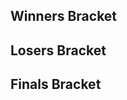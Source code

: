 {{DISPLAYTITLE:ROAST #1: Singles Bracket}}{{SetGame|melee}}{{tabs static
|name1=Overview
|link1=ROAST/1
|name2=Singles Bracket
|link2=ROAST/1/Singles Bracket
|This=2
}}

<!-- Generated with http://tournament-nub.rhcloud.com/toliquipedia name=roast_01 -->

==Winners Bracket==
{{32DEWBracketA
|r1m1p1=Alox |r1m1p1flag=fr |r1m1p1score=2 |r1m1win=1
|r1m1p2=PK Love |r1m1p2flag= |r1m1p2score=0

|r1m2p1=Fauster |r1m2p1flag=fr |r1m2p1score=2 |r1m2win=1
|r1m2p2=BadNight |r1m2p2flag=fr |r1m2p2score=0

|r1m3p1=Dindon Masqué |r1m3p1flag= |r1m3p1score=2 |r1m3win=1
|r1m3p2=Bloodofwolf31 |r1m3p2flag= |r1m3p2score=0

|r1m4p1=Hercules |r1m4p1flag= |r1m4p1score=2 |r1m4win=1
|r1m4p2=Freshmint |r1m4p2flag= |r1m4p2score=0

|r1m5p1=Datto |r1m5p1flag=fr |r1m5p1score=2 |r1m5win=1
|r1m5p2=Spotty Len |r1m5p2flag= |r1m5p2score=0

|r1m6p1=Ishka |r1m6p1flag= |r1m6p1score=2 |r1m6win=1
|r1m6p2=Superdorf |r1m6p2flag= |r1m6p2score=0

|r1m7p1=Meljin |r1m7p1flag=fr |r1m7p1score={{win}} |r1m7win=1
|r1m7p2=Toutouf |r1m7p2flag= |r1m7p2score=

|r1m8p1=Jerem |r1m8p1flag= |r1m8p1score=2 |r1m8win=1
|r1m8p2=PeterWolf |r1m8p2flag= |r1m8p2score=0

|r1m9p1=Zephyr |r1m9p1flag=fr |r1m9p1score=2 |r1m9win=1
|r1m9p2=Follow |r1m9p2flag= |r1m9p2score=0

|r1m10p1=Migosh |r1m10p1flag= |r1m10p1score=2 |r1m10win=1
|r1m10p2=Wolf Beil |r1m10p2flag= |r1m10p2score=0

|r1m11p1=MetalFox |r1m11p1flag=fr |r1m11p1score=2 |r1m11win=1
|r1m11p2=Desuangle |r1m11p2flag= |r1m11p2score=0

|r1m12p1=chaos6 |r1m12p1flag= |r1m12p1score=2 |r1m12win=1
|r1m12p2=Kirbyvert |r1m12p2flag= |r1m12p2score=0

|r1m13p1=JiM |r1m13p1flag=fr |r1m13p1score={{win}} |r1m13win=1
|r1m13p2=RedSnakeOne |r1m13p2flag= |r1m13p2score=

|r1m14p1=Kar |r1m14p1flag= |r1m14p1score=2 |r1m14win=1
|r1m14p2=Chanman |r1m14p2flag= |r1m14p2score=0

|r1m15p1=CC |r1m15p1flag= |r1m15p1score=2 |r1m15win=1
|r1m15p2=Nelink |r1m15p2flag= |r1m15p2score=0

|r1m16p1=Nestea |r1m16p1flag= |r1m16p1score=2 |r1m16win=1
|r1m16p2=Poncho Vila |r1m16p2flag= |r1m16p2score=0

|r2m1p1=Alox |r2m1p1flag=fr |r2m1p1score=2 |r2m1win=1
|r2m1p2=Fauster |r2m1p2flag=fr |r2m1p2score=0

|r2m2p1=Dindon Masqué |r2m2p1flag= |r2m2p1score=2 |r2m2win=1
|r2m2p2=Hercules |r2m2p2flag= |r2m2p2score=0

|r2m3p1=Datto |r2m3p1flag=fr |r2m3p1score=2 |r2m3win=1
|r2m3p2=Ishka |r2m3p2flag= |r2m3p2score=0

|r2m4p1=Meljin |r2m4p1flag=fr |r2m4p1score=2 |r2m4win=1
|r2m4p2=Jerem |r2m4p2flag= |r2m4p2score=1

|r2m5p1=Zephyr |r2m5p1flag=fr |r2m5p1score=2 |r2m5win=1
|r2m5p2=Migosh |r2m5p2flag= |r2m5p2score=0

|r2m6p1=MetalFox |r2m6p1flag=fr |r2m6p1score=2 |r2m6win=1
|r2m6p2=chaos6 |r2m6p2flag= |r2m6p2score=0

|r2m7p1=JiM |r2m7p1flag=fr |r2m7p1score=2 |r2m7win=1
|r2m7p2=Kar |r2m7p2flag= |r2m7p2score=0

|r2m8p1=CC |r2m8p1flag= |r2m8p1score=2 |r2m8win=1
|r2m8p2=Nestea |r2m8p2flag= |r2m8p2score=0

|r3m1p1=Alox |r3m1p1flag=fr |r3m1p1score=2 |r3m1win=1
|r3m1p2=Dindon Masqué |r3m1p2flag= |r3m1p2score=0

|r3m2p1=Datto |r3m2p1flag=fr |r3m2p1score=2 |r3m2win=1
|r3m2p2=Meljin |r3m2p2flag=fr |r3m2p2score=1

|r3m3p1=Zephyr |r3m3p1flag=fr |r3m3p1score=2 |r3m3win=1
|r3m3p2=MetalFox |r3m3p2flag=fr |r3m3p2score=1

|r3m4p1=JiM |r3m4p1flag=fr |r3m4p1score=2 |r3m4win=1
|r3m4p2=CC |r3m4p2flag= |r3m4p2score=0

|r4m1p1=Alox |r4m1p1flag=fr |r4m1p1score=3 |r4m1win=1
|r4m1p2=Datto |r4m1p2flag=fr |r4m1p2score=0

|r4m2p1=Zephyr |r4m2p1flag=fr |r4m2p1score=0 |r4m2win=2
|r4m2p2=JiM |r4m2p2flag=fr |r4m2p2score=3
}}

==Losers Bracket==
{{32DELBracketA
|tourneylink=ROAST/1
|tourneyname=ROAST 1
|l1placement=25-32
|l2placement=17-24
|l3placement=13-16
|l4placement=9-12
|l5placement=7-8
|l6placement=5-6
|l1m1p1=PK Love |l1m1p1flag= |l1m1p1score=0 |l1m1win=2
|l1m1p2=BadNight |l1m1p2flag=fr |l1m1p2score=2

|l1m2p1=Bloodofwolf31 |l1m2p1flag= |l1m2p1score=1 |l1m2win=2
|l1m2p2=Freshmint |l1m2p2flag= |l1m2p2score=2

|l1m3p1=Spotty Len |l1m3p1flag= |l1m3p1score=2 |l1m3win=1
|l1m3p2=Superdorf |l1m3p2flag= |l1m3p2score=0

|l1m4p1=Toutouf |l1m4p1flag= |l1m4p1score= |l1m4win=2
|l1m4p2=PeterWolf |l1m4p2flag= |l1m4p2score={{win}}

|l1m5p1=Follow |l1m5p1flag= |l1m5p1score=2 |l1m5win=1
|l1m5p2=Wolf Beil |l1m5p2flag= |l1m5p2score=0

|l1m6p1=Desuangle |l1m6p1flag= |l1m6p1score=0 |l1m6win=2
|l1m6p2=Kirbyvert |l1m6p2flag= |l1m6p2score=2

|l1m7p1=RedSnakeOne |l1m7p1flag= |l1m7p1score= |l1m7win=2
|l1m7p2=Chanman |l1m7p2flag= |l1m7p2score={{win}}

|l1m8p1=Nelink |l1m8p1flag= |l1m8p1score=0 |l1m8win=2
|l1m8p2=Poncho Vila |l1m8p2flag= |l1m8p2score=2

|l2m1p1=Nestea |l2m1p1flag= |l2m1p1score=2 |l2m1win=1
|l2m1p2=BadNight |l2m1p2flag=fr |l2m1p2score=0

|l2m2p1=Kar |l2m2p1flag= |l2m2p1score=2 |l2m2win=1
|l2m2p2=Freshmint |l2m2p2flag= |l2m2p2score=0

|l2m3p1=chaos6 |l2m3p1flag= |l2m3p1score=2 |l2m3win=1
|l2m3p2=Spotty Len |l2m3p2flag= |l2m3p2score=0

|l2m4p1=Migosh |l2m4p1flag= |l2m4p1score=2 |l2m4win=1
|l2m4p2=PeterWolf |l2m4p2flag= |l2m4p2score=0

|l2m5p1=Jerem |l2m5p1flag= |l2m5p1score=2 |l2m5win=1
|l2m5p2=Follow |l2m5p2flag= |l2m5p2score=0

|l2m6p1=Ishka |l2m6p1flag= |l2m6p1score=0 |l2m6win=2
|l2m6p2=Kirbyvert |l2m6p2flag= |l2m6p2score=2

|l2m7p1=Hercules |l2m7p1flag= |l2m7p1score=2 |l2m7win=1
|l2m7p2=Chanman |l2m7p2flag= |l2m7p2score=0

|l2m8p1=Fauster |l2m8p1flag=fr |l2m8p1score=2 |l2m8win=1
|l2m8p2=Poncho Vila |l2m8p2flag= |l2m8p2score=0

|l3m1p1=Nestea |l3m1p1flag= |l3m1p1score=0 |l3m1win=2
|l3m1p2=Kar |l3m1p2flag= |l3m1p2score=2

|l3m2p1=chaos6 |l3m2p1flag= |l3m2p1score=2 |l3m2win=1
|l3m2p2=Migosh |l3m2p2flag= |l3m2p2score=0

|l3m3p1=Jerem |l3m3p1flag= |l3m3p1score=2 |l3m3win=1
|l3m3p2=Kirbyvert |l3m3p2flag= |l3m3p2score=0

|l3m4p1=Hercules |l3m4p1flag= |l3m4p1score=0 |l3m4win=2
|l3m4p2=Fauster |l3m4p2flag=fr |l3m4p2score=2

|l4m1p1=Meljin |l4m1p1flag=fr |l4m1p1score=2 |l4m1win=1
|l4m1p2=Kar |l4m1p2flag= |l4m1p2score=0

|l4m2p1=Dindon Masqué |l4m2p1flag= |l4m2p1score=2 |l4m2win=1
|l4m2p2=chaos6 |l4m2p2flag= |l4m2p2score=0

|l4m3p1=CC |l4m3p1flag= |l4m3p1score=2 |l4m3win=1
|l4m3p2=Jerem |l4m3p2flag= |l4m3p2score=0

|l4m4p1=MetalFox |l4m4p1flag=fr |l4m4p1score=0 |l4m4win=2
|l4m4p2=Fauster |l4m4p2flag=fr |l4m4p2score=2

|l5m1p1=Meljin |l5m1p1flag=fr |l5m1p1score=2 |l5m1win=1
|l5m1p2=Dindon Masqué |l5m1p2flag= |l5m1p2score=0

|l5m2p1=CC |l5m2p1flag= |l5m2p1score=1 |l5m2win=2
|l5m2p2=Fauster |l5m2p2flag=fr |l5m2p2score=2

|l6m1p1=Zephyr |l6m1p1flag=fr |l6m1p1score=0 |l6m1win=2
|l6m1p2=Meljin |l6m1p2flag=fr |l6m1p2score=3

|l6m2p1=Datto |l6m2p1flag=fr |l6m2p1score=2 |l6m2win=2
|l6m2p2=Fauster |l6m2p2flag=fr |l6m2p2score=3
}}

<onlyinclude>
==Finals Bracket==
{{DEFinalBracket
|tourneylink=ROAST/1
|tourneyname=ROAST 1
|l1placement=4
|r2placement=3
|r3loserplacement=2
|r3winnerplacement=1
<!-- FROM WINNERS -->
|r1m1p1=Alox |r1m1p1flag=fr |r1m1p1score=3
|r1m1p2=JiM |r1m1p2flag=fr |r1m1p2score=1
|r1m1win=1

<!-- FROM LOSERS -->
|l1m1p1=Meljin |l1m1p1flag=fr |l1m1p1score=1
|l1m1p2=Fauster |l1m1p2flag=fr |l1m1p2score=3
|l1m1win=2

<!-- LOSERS FINALS -->
|r2m1p1=JiM |r2m1p1flag=fr |r2m1p1score=1
|r2m1p2=Fauster |r2m1p2flag=fr |r2m1p2score=3
|r2m1win=2

<!-- GRAND FINALS -->
|r3m1p1=Alox |r3m1p1flag=fr |r3m1p1score=3
|r3m1p2=Fauster |r3m1p2flag=fr |r3m1p2score=1
|r3m1win=1
}}
</onlyinclude>
